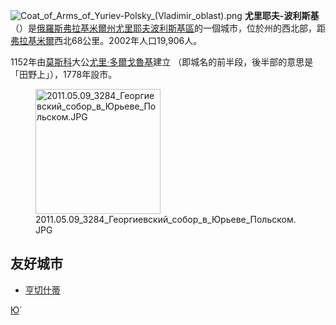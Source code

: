 {{coord|56|30|N|39|41|E|display=title}}
[[File:Coat_of_Arms_of_Yuriev-Polsky_(Vladimir_oblast).png|right]]
'''尤里耶夫-波利斯基'''（{{lang-ru|Ю́рьев-По́льский}}）是[[俄羅斯|俄羅斯]][[弗拉基米爾州|弗拉基米爾州]][[尤里耶夫波利斯基區|尤里耶夫波利斯基區]]的一個城市，位於州的西北部，距[[弗拉基米尔_(俄罗斯)|弗拉基米爾]]西北68公里。2002年人口19,906人。

1152年由[[莫斯科|莫斯科]]大公[[尤里·多爾戈魯基|尤里·多爾戈魯基]]建立 （即城名的前半段，後半部的意思是「田野上」），1778年設市。

[[File:2011.05.09_3284_Георгиевский_собор_в_Юрьеве_Польском.JPG|200px]]

==友好城市==
* {{MDA}}[[亨切什蒂|亨切什蒂]]

{{弗拉基米爾州城市}}
{{俄罗斯金环}}

[[Category:弗拉基米爾州城市|Ю́]]